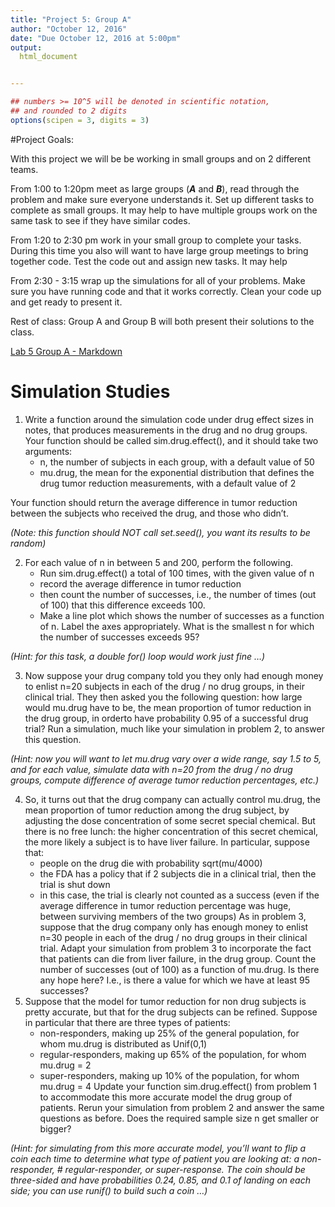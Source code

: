 ---
title: "Project 5: Group A"
author: "October 12, 2016"
date: "Due October 12, 2016 at 5:00pm"
output:
  html_document


---

<style type="text/css">
.table {

    width: 80%;
    margin-left:10%; 
    margin-right:10%;
}
</style>
```{r,setup, echo=FALSE, cache=TRUE}
## numbers >= 10^5 will be denoted in scientific notation,
## and rounded to 2 digits
options(scipen = 3, digits = 3)
```




#Project Goals:


With this project we will be be working in small groups and on 2 different teams. 

From 1:00 to 1:20pm meet as large groups (***A*** and ***B***), read through the problem and make sure everyone understands it. Set up different tasks to complete as small groups. It may help to have multiple groups work on the same task to see if they have similar codes. 

From 1:20 to 2:30 pm work in your small group to complete your tasks. During this time you also will want to have large group meetings to bring together code. Test the code out and assign new tasks. It may help 


From 2:30 - 3:15 wrap up the simulations for all of your problems. Make sure you have running code and that it works correctly. Clean your code up and get ready to present it. 

Rest of class: Group A and Group B will both present their solutions to the class. 

[Lab 5 Group A - Markdown]()


 
# Simulation Studies

1.  Write a function around the simulation code under drug effect sizes in notes, that produces measurements in  the drug and no drug groups. Your function should be called sim.drug.effect(), and  it should take two arguments:
    - n, the number of subjects in each group, with a default value of 50
    - mu.drug, the mean for the exponential distribution that defines the drug  tumor reduction measurements, with a default value of 2
   
Your function should return the average difference in tumor reduction between the subjects who received the drug, and those who didn't.   

*(Note: this function should NOT call set.seed(), you want its results to be random)*


2. For each value of n in between 5 and 200, perform the following. 
    - Run sim.drug.effect() a total of 100 times, with the given value of n
    - record the average difference in tumor reduction
    - then count the number of successes, i.e., the number of times (out of 100) that this difference exceeds 100. 
    - Make a line plot which shows the number of successes as a function of n. Label the axes appropriately. What is the smallest n for which the number of successes exceeds 95?
    
*(Hint: for this task, a double for() loop would work just fine ...)*


3. Now suppose your drug company told you they only had enough money to enlist n=20 subjects in each of the drug / no drug groups, in their clinical trial. They then asked you the following question: how large would mu.drug have to be, the mean proportion of tumor reduction in the drug group, in orderto have probability 0.95 of a successful drug trial? Run a simulation, much like your simulation in problem 2, to answer this question. 

*(Hint: now you will want to let mu.drug vary over a wide range, say 1.5 to 5, and for each value, simulate data with n=20 from the drug / no drug groups, compute difference of average tumor reduction percentages, etc.)*


4. So, it turns out that the drug company can actually control mu.drug, the mean proportion of tumor reduction among the drug subject, by adjusting the dose concentration of some secret special chemical. But there is no free lunch: the higher concentration of this secret chemical, the more likely a subject is to have liver failure. In particular, suppose that:
    - people on the drug die with probability sqrt(mu/4000)
    - the FDA has a policy that if 2 subjects die in a clinical trial, then the trial is shut down
    - in this case, the trial is clearly not counted as a success (even if the average difference in tumor reduction percentage was huge, between surviving members of the two groups)
As in problem 3, suppose that the drug company only has enough money to enlist n=30 people in each of the drug / no drug groups in their clinical trial. Adapt your simulation from problem 3 to incorporate the fact that patients can die  from liver failure, in the drug group. Count the number of successes (out of  100) as a function of mu.drug. Is there any hope here? I.e., is there a value for which we have at least 95 successes?



5. Suppose that the model for tumor reduction for non drug subjects is pretty accurate, but that for the drug subjects can be refined. Suppose in particular that there are three types of patients: 
    - non-responders, making up 25% of the general population, for whom mu.drug is distributed as Unif(0,1)
    - regular-responders, making up 65% of the population, for whom mu.drug = 2
    - super-responders, making up 10% of the population, for whom mu.drug = 4 
Update your function sim.drug.effect() from problem 1 to accommodate this more accurate model the drug group of patients. Rerun your simulation from problem 2 and answer the same questions as before. Does the required sample size n get smaller or bigger?

*(Hint: for simulating from this more accurate model, you'll want to flip a coin each time to determine what type of patient you are looking at: a non-responder, # regular-responder, or super-response. The coin should be three-sided and have probabilities 0.24, 0.85, and 0.1 of landing on each side; you can use runif() to build such a coin ...)*
